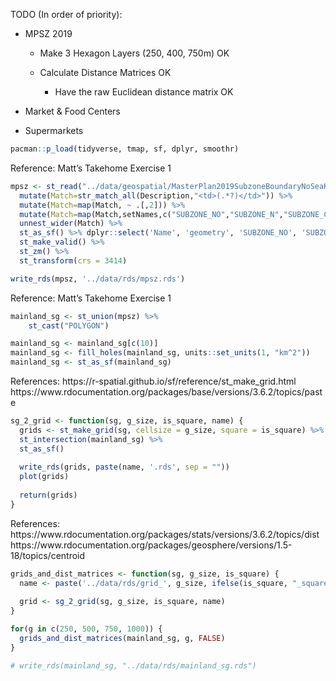 TODO (In order of priority):

-   MPSZ 2019

    -   Make 3 Hexagon Layers (250, 400, 750m) OK

    -   Calculate Distance Matrices OK

        -   Have the raw Euclidean distance matrix OK

-   Market & Food Centers

-   Supermarkets

```r
pacman::p_load(tidyverse, tmap, sf, dplyr, smoothr)
```

Reference: Matt's Takehome Exercise 1

```r
mpsz <- st_read("../data/geospatial/MasterPlan2019SubzoneBoundaryNoSeaKML.kml") %>% 
  mutate(Match=str_match_all(Description,"<td>(.*?)</td>")) %>% 
  mutate(Match=map(Match, ~ .[,2])) %>% 
  mutate(Match=map(Match,setNames,c("SUBZONE_NO","SUBZONE_N","SUBZONE_C", "CA_IND", "PLN_AREA_N", "PLN_AREA_C", "REGION_N", "REGION_C", "INC_CRC", "FMEL_UPD_D"))) %>% 
  unnest_wider(Match) %>%
  st_as_sf() %>% dplyr::select('Name', 'geometry', 'SUBZONE_NO', 'SUBZONE_N', 'PLN_AREA_N', 'PLN_AREA_C', 'REGION_N', 'REGION_C') %>% 
  st_make_valid() %>%
  st_zm() %>%
  st_transform(crs = 3414)
```

```r
write_rds(mpsz, '../data/rds/mpsz.rds')
```

Reference: Matt's Takehome Exercise 1

```r
mainland_sg <- st_union(mpsz) %>%
    st_cast("POLYGON")

mainland_sg <- mainland_sg[c(10)]
mainland_sg <- fill_holes(mainland_sg, units::set_units(1, "km^2"))
mainland_sg <- st_as_sf(mainland_sg)
```

References: https://r-spatial.github.io/sf/reference/st_make_grid.html https://www.rdocumentation.org/packages/base/versions/3.6.2/topics/paste

```r
sg_2_grid <- function(sg, g_size, is_square, name) {
  grids <- st_make_grid(sg, cellsize = g_size, square = is_square) %>%
  st_intersection(mainland_sg) %>%
  st_as_sf()
  
  write_rds(grids, paste(name, '.rds', sep = ""))
  plot(grids)
  
  return(grids)
}
```

References: https://www.rdocumentation.org/packages/stats/versions/3.6.2/topics/dist https://www.rdocumentation.org/packages/geosphere/versions/1.5-18/topics/centroid

```r
grids_and_dist_matrices <- function(sg, g_size, is_square) {
  name <- paste('../data/rds/grid_', g_size, ifelse(is_square, "_square", "_hexagon"), sep = "")
  
  grid <- sg_2_grid(sg, g_size, is_square, name)
}
```

```r
for(g in c(250, 500, 750, 1000)) {
  grids_and_dist_matrices(mainland_sg, g, FALSE)
}
```

```r
# write_rds(mainland_sg, "../data/rds/mainland_sg.rds")
```
